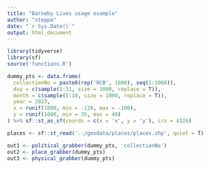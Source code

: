 ```yaml
---
title: "Barneby Lives usage example"
author: "steppe"
date: "`r Sys.Date()`"
output: html_document
---
```



```r
library(tidyverse)
library(sf)
source('functions.R')
```


```r
dummy_pts <- data.frame(
  collectionNo = paste0(rep('RCB', 1000), seq(1:1000)),
  day = c(sample(1:31, size = 1000, replace = T)),
  month = c(sample(5:10, size = 1000, replace = T)),
  year = 2023,
  x = runif(1000, min = -120, max = -100), 
  y = runif(1000, min = 35, max = 48)
) %>% sf::st_as_sf(coords = c(x = 'x', y = 'y'), crs = 4326)

```

```r

places <- sf::st_read('../geodata/places/places.shp', quiet = T)

out1 <- political_grabber(dummy_pts, 'collectionNo')
out2 <- place_grabber(dummy_pts)
out3 <- physical_grabber(dummy_pts)
```

